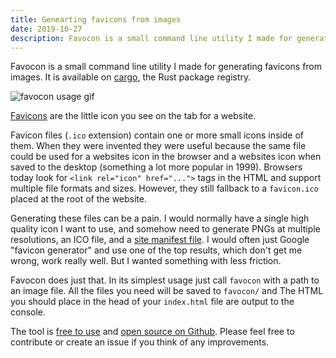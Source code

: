 ```yaml
---
title: Genearting favicons from images 
date: 2019-10-27
description: Favocon is a small command line utility I made for generating favicons from images. It is available on cargo, the Rust package registry.
---
```


Favocon is a small command line utility I made for generating favicons from
images. It is available on [cargo](https://crates.io/crates/favocon), the
Rust package registry.

![favocon usage gif](https://user-images.githubusercontent.com/3044853/57985881-5dc5ae80-7a66-11e9-8a8a-fff327b83e73.gif)

[Favicons](https://en.wikipedia.org/wiki/Favicon) are the little icon you see on
the tab for a website.

Favicon files (`.ico` extension) contain one or more small icons inside of them.
When they were invented they were useful because the same file could be used for
a websites icon in the browser and a websites icon when saved to the desktop
(something a lot more popular in 1999). Browsers today look for `<link
rel="icon" href="...">` tags in the HTML and support multiple file formats and
sizes. However, they still fallback to a `favicon.ico` placed at the root of the
website.

Generating these files can be a pain. I would normally have a single high
quality icon I want to use, and somehow need to generate PNGs at multiple
resolutions, an ICO file, and a [site manifest
file](https://developers.google.com/web/fundamentals/web-app-manifest). I would
often just Google "favicon generator" and use one of the top results, which
don't get me wrong, work really well. But I wanted something with less friction.

Favocon does just that. In its simplest usage just call `favocon` with a path to
an image file. All the files you need will be saved to `favocon/` and The HTML you
should place in the head of your `index.html` file are output to the console.

The tool is [free to use](https://crates.io/crates/favocon) and [open source on
Github](https://github.com/coffee-cup/favocon). Please feel free to contribute
or create an issue if you think of any improvements.

